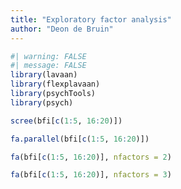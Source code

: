 ```yaml
---
title: "Exploratory factor analysis"
author: "Deon de Bruin"
---
```


```r
#| warning: FALSE
#| message: FALSE
library(lavaan)
library(flexplavaan)
library(psychTools)
library(psych)

scree(bfi[c(1:5, 16:20)])

fa.parallel(bfi[c(1:5, 16:20)])

fa(bfi[c(1:5, 16:20)], nfactors = 2)

fa(bfi[c(1:5, 16:20)], nfactors = 3)
```
